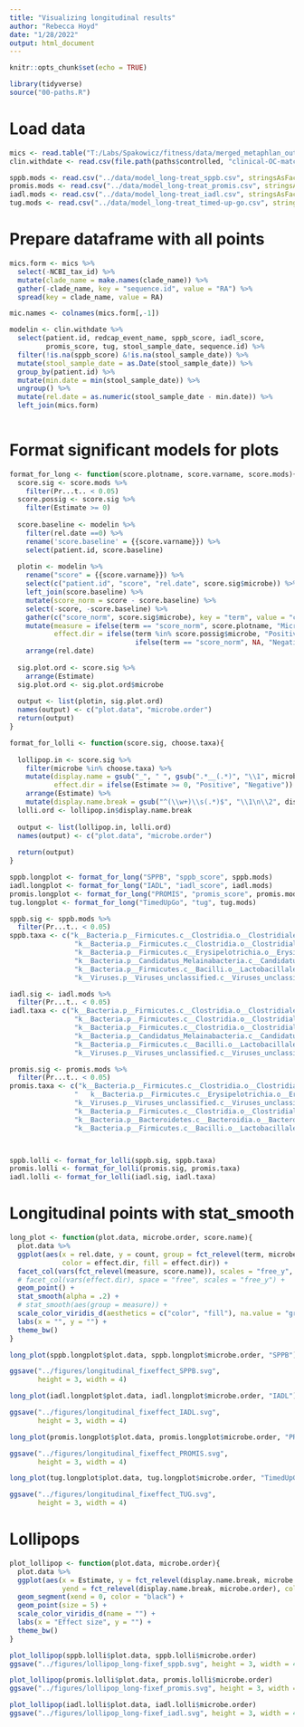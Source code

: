 ```yaml
---
title: "Visualizing longitudinal results"
author: "Rebecca Hoyd"
date: "1/28/2022"
output: html_document
---
```


```r
knitr::opts_chunk$set(echo = TRUE)

library(tidyverse)
source("00-paths.R")
```

# Load data

```r
mics <- read.table("T:/Labs/Spakowicz/fitness/data/merged_metaphlan_output.txt", sep = "\t", header = T, stringsAsFactors = F)
clin.withdate <- read.csv(file.path(paths$controlled, "clinical-OC-matched_resolved.csv"), stringsAsFactors = F)

sppb.mods <- read.csv("../data/model_long-treat_sppb.csv", stringsAsFactors = F)
promis.mods <- read.csv("../data/model_long-treat_promis.csv", stringsAsFactors = F)
iadl.mods <- read.csv("../data/model_long-treat_iadl.csv", stringsAsFactors = F)
tug.mods <- read.csv("../data/model_long-treat_timed-up-go.csv", stringsAsFactors = F)
```

# Prepare dataframe with all points

```r
mics.form <- mics %>%
  select(-NCBI_tax_id) %>%
  mutate(clade_name = make.names(clade_name)) %>%
  gather(-clade_name, key = "sequence.id", value = "RA") %>%
  spread(key = clade_name, value = RA)

mic.names <- colnames(mics.form[,-1])

modelin <- clin.withdate %>%
  select(patient.id, redcap_event_name, sppb_score, iadl_score,
         promis_score, tug, stool_sample_date, sequence.id) %>%
  filter(!is.na(sppb_score) &!is.na(stool_sample_date)) %>%
  mutate(stool_sample_date = as.Date(stool_sample_date)) %>%
  group_by(patient.id) %>%
  mutate(min.date = min(stool_sample_date)) %>%
  ungroup() %>%
  mutate(rel.date = as.numeric(stool_sample_date - min.date)) %>%
  left_join(mics.form)
  
```

# Format significant models for plots

```r
format_for_long <- function(score.plotname, score.varname, score.mods){
  score.sig <- score.mods %>%
    filter(Pr...t.. < 0.05)
  score.possig <- score.sig %>%
    filter(Estimate >= 0)
  
  score.baseline <- modelin %>%
    filter(rel.date ==0) %>%
    rename('score.baseline' = {{score.varname}}) %>%
    select(patient.id, score.baseline)
  
  plotin <- modelin %>%
    rename("score" = {{score.varname}}) %>%
    select(c("patient.id", "score", "rel.date", score.sig$microbe)) %>%
    left_join(score.baseline) %>%
    mutate(score_norm = score - score.baseline) %>%
    select(-score, -score.baseline) %>%
    gather(c("score_norm", score.sig$microbe), key = "term", value = "count") %>%
    mutate(measure = ifelse(term == "score_norm", score.plotname, "Microbe"),
           effect.dir = ifelse(term %in% score.possig$microbe, "Positive",
                               ifelse(term == "score_norm", NA, "Negative"))) %>%
    arrange(rel.date)
  
  sig.plot.ord <- score.sig %>%
    arrange(Estimate)
  sig.plot.ord <- sig.plot.ord$microbe
  
  output <- list(plotin, sig.plot.ord)
  names(output) <- c("plot.data", "microbe.order")
  return(output)
}

format_for_lolli <- function(score.sig, choose.taxa){
  
  lollipop.in <- score.sig %>%
    filter(microbe %in% choose.taxa) %>%
    mutate(display.name = gsub("_", " ", gsub(".*__(.*)", "\\1", microbe)),
           effect.dir = ifelse(Estimate >= 0, "Positive", "Negative")) %>%
    arrange(Estimate) %>%
    mutate(display.name.break = gsub("^(\\w+)\\s(.*)$", "\\1\n\\2", display.name))
  lolli.ord <- lollipop.in$display.name.break
  
  output <- list(lollipop.in, lolli.ord)
  names(output) <- c("plot.data", "microbe.order")
  
  return(output)
}
```

```r
sppb.longplot <- format_for_long("SPPB", "sppb_score", sppb.mods)
iadl.longplot <- format_for_long("IADL", "iadl_score", iadl.mods)
promis.longplot <- format_for_long("PROMIS", "promis_score", promis.mods)
tug.longplot <- format_for_long("TimedUpGo", "tug", tug.mods)
```

```r
sppb.sig <- sppb.mods %>%
  filter(Pr...t.. < 0.05)
sppb.taxa <- c("k__Bacteria.p__Firmicutes.c__Clostridia.o__Clostridiales.f__Peptostreptococcaceae.g__Romboutsia.s__Romboutsia_ilealis",
                "k__Bacteria.p__Firmicutes.c__Clostridia.o__Clostridiales.f__Lachnospiraceae.g__Lachnoclostridium.s__Lachnoclostridium_sp_An138",
                "k__Bacteria.p__Firmicutes.c__Erysipelotrichia.o__Erysipelotrichales.f__Erysipelotrichaceae.g__Absiella.s__Absiella_dolichum",
                "k__Bacteria.p__Candidatus_Melainabacteria.c__Candidatus_Melainabacteria_unclassified.o__Candidatus_Gastranaerophilales.f__Candidatus_Gastranaerophilales_unclassified.g__Candidatus_Gastranaerophilales_unclassified.s__Candidatus_Gastranaerophilales_bacterium",
                "k__Bacteria.p__Firmicutes.c__Bacilli.o__Lactobacillales.f__Lactobacillaceae.g__Lactobacillus.s__Lactobacillus_rogosae", 
                "k__Viruses.p__Viruses_unclassified.c__Viruses_unclassified.o__Caudovirales.f__Caudovirales_unclassified.g__Caudovirales_unclassified.s__Enterobacteria_phage_P4")

iadl.sig <- iadl.mods %>%
  filter(Pr...t.. < 0.05)
iadl.taxa <- c("k__Bacteria.p__Firmicutes.c__Clostridia.o__Clostridiales.f__Peptostreptococcaceae.g__Romboutsia.s__Romboutsia_ilealis",
                "k__Bacteria.p__Firmicutes.c__Clostridia.o__Clostridiales.f__Lachnospiraceae.g__Lachnoclostridium.s__Lachnoclostridium_sp_An138",
                "k__Bacteria.p__Firmicutes.c__Clostridia.o__Clostridiales.f__Clostridiales_unclassified.g__Clostridiales_unclassified.s__Clostridiales_bacterium_CHKCI006",
                "k__Bacteria.p__Candidatus_Melainabacteria.c__Candidatus_Melainabacteria_unclassified.o__Candidatus_Gastranaerophilales.f__Candidatus_Gastranaerophilales_unclassified.g__Candidatus_Gastranaerophilales_unclassified.s__Candidatus_Gastranaerophilales_bacterium",
                "k__Bacteria.p__Firmicutes.c__Bacilli.o__Lactobacillales.f__Lactobacillaceae.g__Lactobacillus.s__Lactobacillus_rogosae", 
                "k__Viruses.p__Viruses_unclassified.c__Viruses_unclassified.o__Caudovirales.f__Caudovirales_unclassified.g__Caudovirales_unclassified.s__Enterobacteria_phage_P4")

promis.sig <- promis.mods %>%
  filter(Pr...t.. < 0.05)
promis.taxa <- c("k__Bacteria.p__Firmicutes.c__Clostridia.o__Clostridiales.f__Eubacteriaceae.g__Eubacterium.s__Eubacterium_sp_CAG_274",
                "	k__Bacteria.p__Firmicutes.c__Erysipelotrichia.o__Erysipelotrichales.f__Erysipelotrichaceae.g__Holdemania.s__Holdemania_filiformis",
                "k__Viruses.p__Viruses_unclassified.c__Viruses_unclassified.o__Caudovirales.f__Siphoviridae.g__N15virus.s__Escherichia_virus_N15",
                "k__Bacteria.p__Firmicutes.c__Clostridia.o__Clostridiales.f__Ruminococcaceae.g__Ruminococcaceae_unclassified.s__Ruminococcaceae_bacterium_D16",
                "k__Bacteria.p__Bacteroidetes.c__Bacteroidia.o__Bacteroidales.f__Rikenellaceae.g__Alistipes.s__Alistipes_finegoldi", 
                "k__Bacteria.p__Firmicutes.c__Bacilli.o__Lactobacillales.f__Streptococcaceae.g__Streptococcus")



sppb.lolli <- format_for_lolli(sppb.sig, sppb.taxa)
promis.lolli <- format_for_lolli(promis.sig, promis.taxa)
iadl.lolli <- format_for_lolli(iadl.sig, iadl.taxa)
```

# Longitudinal points with stat_smooth

```r
long_plot <- function(plot.data, microbe.order, score.name){
  plot.data %>%
  ggplot(aes(x = rel.date, y = count, group = fct_relevel(term, microbe.order), 
             color = effect.dir, fill = effect.dir)) +
  facet_col(vars(fct_relevel(measure, score.name)), scales = "free_y", space = "free") +
  # facet_col(vars(effect.dir), space = "free", scales = "free_y") +
  geom_point() +
  stat_smooth(alpha = .2) +
  # stat_smooth(aes(group = measure)) + 
  scale_color_viridis_d(aesthetics = c("color", "fill"), na.value = "grey50", name = "Effect \ndirection") +
  labs(x = "", y = "") + 
  theme_bw()
}
```


```r
long_plot(sppb.longplot$plot.data, sppb.longplot$microbe.order, "SPPB")

ggsave("../figures/longitudinal_fixeffect_SPPB.svg",
       height = 3, width = 4)

```

```r
long_plot(iadl.longplot$plot.data, iadl.longplot$microbe.order, "IADL")

ggsave("../figures/longitudinal_fixeffect_IADL.svg",
       height = 3, width = 4)
```

```r
long_plot(promis.longplot$plot.data, promis.longplot$microbe.order, "PROMIS")

ggsave("../figures/longitudinal_fixeffect_PROMIS.svg",
       height = 3, width = 4)
```

```r
long_plot(tug.longplot$plot.data, tug.longplot$microbe.order, "TimedUpGo")

ggsave("../figures/longitudinal_fixeffect_TUG.svg",
       height = 3, width = 4)
```


# Lollipops

```r
plot_lollipop <- function(plot.data, microbe.order){
  plot.data %>%
  ggplot(aes(x = Estimate, y = fct_relevel(display.name.break, microbe.order),
             yend = fct_relevel(display.name.break, microbe.order), color = effect.dir)) +
  geom_segment(xend = 0, color = "black") +
  geom_point(size = 5) +
  scale_color_viridis_d(name = "") +
  labs(x = "Effect size", y = "") +
  theme_bw() 
}
```

```r
plot_lollipop(sppb.lolli$plot.data, sppb.lolli$microbe.order)
ggsave("../figures/lollipop_long-fixef_sppb.svg", height = 3, width = 4)
```

```r
plot_lollipop(promis.lolli$plot.data, promis.lolli$microbe.order)
ggsave("../figures/lollipop_long-fixef_promis.svg", height = 3, width = 4)
```

```r
plot_lollipop(iadl.lolli$plot.data, iadl.lolli$microbe.order)
ggsave("../figures/lollipop_long-fixef_iadl.svg", height = 3, width = 4)
```

